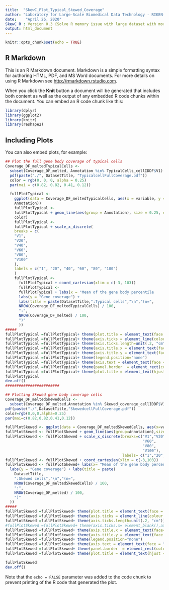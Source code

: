 ```yaml
---
title:  "SkewC_Plot_Typical_Skewed_Coverage"
author: "Laboratory for Large-Scale Biomedical Data Technology - RIKEN-IMS"
date:    "April 26, 2020"
SkewC R : Version 0.3 {Solve R memory issue with large dataset with more that 10,000 cells}
output: html_document
---
```


```r
knitr::opts_chunk$set(echo = TRUE)
```

## R Markdown

This is an R Markdown document. Markdown is a simple formatting syntax for authoring HTML, PDF, and MS Word documents. For more details on using R Markdown see <http://rmarkdown.rstudio.com>.

When you click the **Knit** button a document will be generated that includes both content as well as the output of any embedded R code chunks within the document. You can embed an R code chunk like this:

```r

library(dplyr)
library(ggplot2)
library(knitr)
library(reshape2)
```


## Including Plots

You can also embed plots, for example:

```r
## Plot the full gene body coverage of typical cells
Coverage_DF_meltedTypicalCells <-
  subset(Coverage_DF_melted, Annotation %in% TypicalCells_cellIDDF$V1)
  pdf(paste("./", DatasetTitle, "TypicalcellFullCoverage.pdf"))
  color = rgb(0, 0, 0, alpha = 0.25)
  par(mai = c(0.82, 0.82, 0.41, 0.12))

  fullPlotTypical <-
    ggplot(data = Coverage_DF_meltedTypicalCells, aes(x = variable, y = value, group =
    Annotation))
    fullPlotTypical <-
    fullPlotTypical + geom_line(aes(group = Annotation), size = 0.25, col =
    color)
    fullPlotTypical <-
    fullPlotTypical + scale_x_discrete(
    breaks = c(
    "V1",
    "V20",
    "V40",
    "V60",
    "V80",
    "V100"
    ),
    labels = c("1", "20", "40", "60", "80", "100")
    )
    fullPlotTypical <-
      fullPlotTypical + coord_cartesian(xlim = c(-3, 103))
      fullPlotTypical <-
      fullPlotTypical + labs(x = "Mean of the gene body percentile       (5'-> 3')") +
      labs(y = "Gene coverage") + 
      labs(title = paste(DatasetTitle,":Typical cells","\n","(n=",
      NROW(Coverage_DF_meltedTypicalCells) / 100,
      ":",
      NROW(Coverage_DF_melted) / 100,
      ")"
      ))
#####
fullPlotTypical =fullPlotTypical+ theme(plot.title = element_text(face = "bold", colour="black", size = 20,margin=margin(0,0,3,0))) 
fullPlotTypical =fullPlotTypical+ theme(axis.ticks = element_line(colour = 'black',size = 1.2,linetype = 'dashed'))
fullPlotTypical =fullPlotTypical+ theme(axis.ticks.length=unit(.2, "cm"))
fullPlotTypical =fullPlotTypical+ theme(axis.title.x = element_text(face="bold", colour="black", size=18,family = "Times")) 
fullPlotTypical =fullPlotTypical+ theme(axis.title.y = element_text(face = "bold", colour="black", size=18,family = "Times"))
fullPlotTypical =fullPlotTypical+ theme(legend.position="none")
fullPlotTypical =fullPlotTypical+ theme(axis.text = element_text(face = "bold", colour="black", size=18)) 
fullPlotTypical =fullPlotTypical+ theme(panel.border  = element_rect(colour = "black",fill = NA,size = 2.2),panel.background = element_rect(fill = NA))
fullPlotTypical =fullPlotTypical+ theme(plot.title = element_text(hjust = 0.5))
fullPlotTypical
dev.off()
########################
```

```r
## Plotting Skewed gene body coverage cells
Coverage_DF_meltedSkewedCells <- 
  subset(Coverage_DF_melted,Annotation %in% Skewed_coverage_cellIDDF$V1)
pdf(paste("./",DatasetTitle,"SkewedcellFullCoverage.pdf"))
color=rgb(0,0,0,alpha=0.25) 
par(mai=c(0.82,0.82,0.41,0.12))

fullPlotSkewed <- ggplot(data = Coverage_DF_meltedSkewedCells, aes(x=variable, y=value,group=Annotation)) 
fullPlotSkewed <- fullPlotSkewed + geom_line(aes(group=Annotation),size=0.25,col=color)
fullPlotSkewed <- fullPlotSkewed + scale_x_discrete(breaks=c("V1","V20","V40",
                                                             "V60",
                                                             "V80",
                                                             "V100"),
                                                    labels= c("1","20","40","60","80","100"))
fullPlotSkewed <- fullPlotSkewed + coord_cartesian(xlim = c(-3,103))
fullPlotSkewed <- fullPlotSkewed+ labs(x= "Mean of the gene body percentile (5'-> 3')") + 
  labs(y = "Gene coverage") + labs(title = paste(
    DatasetTitle,
    ":Skewed cells","\n","(n=",
    NROW(Coverage_DF_meltedSkewedCells) / 100,
    ":",
    NROW(Coverage_DF_melted) / 100,
    ")"
  ))
#####
fullPlotSkewed =fullPlotSkewed+ theme(plot.title = element_text(face = "bold", colour="black", size = 20,margin=margin(0,0,3,0))) 
fullPlotSkewed =fullPlotSkewed+ theme(axis.ticks = element_line(colour = 'black',size = 1.2,linetype = 'dashed'))
fullPlotSkewed =fullPlotSkewed+ theme(axis.ticks.length=unit(.2, "cm"))
#fullPlotSkewed =fullPlotSkewed+ theme(axis.ticks.x= element_blank(),axis.text.x = element_blank())
fullPlotSkewed =fullPlotSkewed+ theme(axis.title.x = element_text(face="bold", colour="black", size=18,family = "Times")) 
fullPlotSkewed =fullPlotSkewed+ theme(axis.title.y = element_text(face = "bold", colour="black", size=18,family = "Times"))
fullPlotSkewed =fullPlotSkewed+ theme(legend.position="none")
fullPlotSkewed =fullPlotSkewed+ theme(axis.text = element_text(face = "bold", colour="black", size=18)) 
fullPlotSkewed =fullPlotSkewed+ theme(panel.border  = element_rect(colour = "black",fill = NA,size = 2.2),panel.background = element_rect(fill = NA))
fullPlotSkewed =fullPlotSkewed+ theme(plot.title = element_text(hjust = 0.5))

fullPlotSkewed
dev.off()


```

Note that the `echo = FALSE` parameter was added to the code chunk to prevent printing of the R code that generated the plot.
